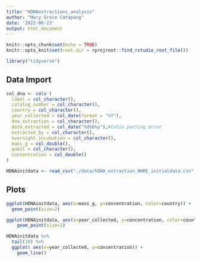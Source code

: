```yaml
---
title: "HDNAextractions_analysis"
author: "Mary Grace Catapang"
date: '2022-06-23'
output: html_document
---
```


```r
knitr::opts_chunk$set(echo = TRUE)
knitr::opts_knit$set(root.dir = rprojroot::find_rstudio_root_file())
```

```r
library("tidyverse")
```

## Data Import
```r
col_dna <- cols (
  label = col_character(),
  catalog_number = col_character(),
  country = col_character(),
  year_collected = col_date(format = "%Y"),
  dna_extraction = col_character(),
  date_extracted = col_date("%d%b%y"),#tofix parsing error
  extracted_by = col_character(),
  overnight_incubation = col_character(),
  mass_g = col_double(),
  qubit = col_character(),
  concentration = col_double()
)
```

```r
HDNAinitdata <- read_csv("./data/hDNA_extraction_NHRE_initialdata.csv", col_types = col_dna)
```

## Plots

```r
ggplot(HDNAinitdata, aes(x=mass_g, y=concentration, color=country)) +
  geom_point(size=2)
```

```r
ggplot(HDNAinitdata, aes(x=year_collected, y=concentration, color=country)) + 
    geom_point(size=2)
```

```r
HDNAinitdata %>%
  tail(10) %>%
  ggplot( aes(x=year_collected, y=concentration)) +
    geom_line()
```